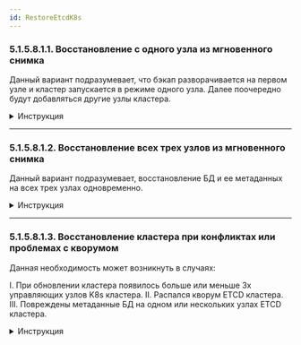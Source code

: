 ```yaml
---
id: RestoreEtcdK8s
---
```



### 5.1.5.8.1.1. Восстановление с одного узла из мгновенного снимка

Данный вариант подразумевает, что бэкап разворачивается на первом узле и кластер запускается в режиме одного узла.
Далее поочередно будут добавляться другие узлы кластера.

<details close>
  <summary>Инструкция</summary>
  <SingleNodeK8s />
</details>

*****

### 5.1.5.8.1.2. Восстановление всех трех узлов из мгновенного снимка

Данный вариант подразумевает, восстановление БД и ее метаданных на всех трех узлах одновременно.

<details close>
  <summary>Инструкция</summary>
  <ThreeNodeK8s />
</details>

******

### 5.1.5.8.1.3. Восстановление кластера при конфликтах или проблемах с кворумом

Данная необходимость может возникнуть в случаях:

I. При обновлении кластера появилось больше или меньше 3х управляющих узлов K8s кластера.
II. Распался кворум ETCD кластера.
III. Повреждены метаданные БД на одном или нескольких узлах ETCD кластера.

<details close>
  <summary>Инструкция</summary>
  <CrushedNodeK8s />
</details>
